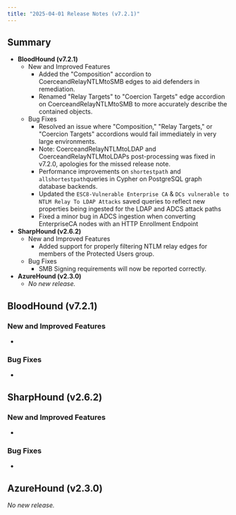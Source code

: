 ```yaml
---
title: "2025-04-01 Release Notes (v7.2.1)"
---
```


## Summary

- **BloodHound (v7.2.1)**
  - New and Improved Features
    - Added the "Composition" accordion to CoerceandRelayNTLMtoSMB edges to aid defenders in remediation.
    - Renamed "Relay Targets" to "Coercion Targets" edge accordion on CoerceandRelayNTLMtoSMB to more accurately describe the contained objects.
  - Bug Fixes
    - Resolved an issue where "Composition," "Relay Targets," or "Coercion Targets" accordions would fail immediately in very large environments.
    - Note: CoerceandRelayNTLMtoLDAP and CoerceandRelayNTLMtoLDAPs post-processing was fixed in v7.2.0, apologies for the missed release note.
    - Performance improvements on `shortestpath` and `allshortestpath`queries in Cypher on PostgreSQL graph database backends.
    - Updated the `ESC8-Vulnerable Enterprise CA` & `DCs vulnerable to NTLM Relay To LDAP Attacks` saved queries to reflect new properties being ingested for the LDAP and ADCS attack paths
    - Fixed a minor bug in ADCS ingestion when converting EnterpriseCA nodes with an HTTP Enrollment Endpoint
- **SharpHound (v2.6.2)**
  - New and Improved Features
    - Added support for properly filtering NTLM relay edges for members of the Protected Users group.
  - Bug Fixes
    - SMB Signing requirements will now be reported correctly.
- **AzureHound (v2.3.0)**
  - _No new release._

## BloodHound (v7.2.1)

### New and Improved Features

-

### Bug Fixes

-

## SharpHound (v2.6.2)

### New and Improved Features

-

### Bug Fixes

-

## AzureHound (v2.3.0)

_No new release._
